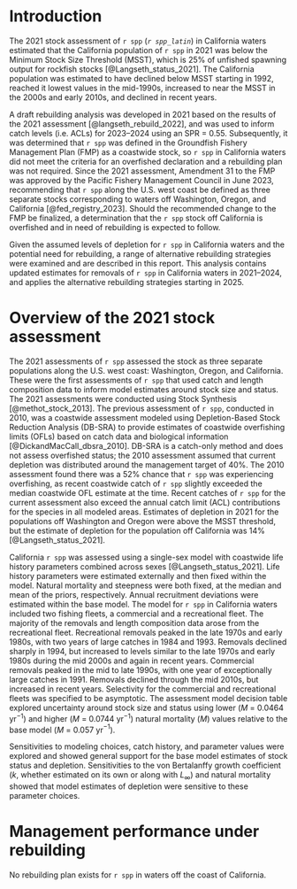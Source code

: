 # Introduction

The 2021 stock assessment of `r spp` (_`r spp_latin`_) in California waters estimated that the California population of `r spp` in 2021 was below the Minimum Stock Size Threshold (MSST), which is 25$\%$ of unfished spawning output for rockfish stocks [@Langseth_status_2021]. The California population was estimated to have declined below MSST starting in 1992, reached it lowest values in the mid-1990s, increased to near the MSST in the 2000s and early 2010s, and declined in recent years. 

A draft rebuilding analysis was developed in 2021 based on the results of the 2021 assessment [@langseth_rebuild_2022], and was used to inform catch levels (i.e. ACLs) for 2023--2024 using an SPR = 0.55. Subsequently, it was determined that `r spp` was defined in the Groundfish Fishery Management Plan (FMP) as a coastwide stock, so `r spp` in California waters did not meet the criteria for an overfished declaration and a rebuilding plan was not required. Since the 2021 assessment, Amendment 31 to the FMP was approved by the Pacific Fishery Management Council in June 2023, recommending that `r spp` along the U.S. west coast be defined as three separate stocks corresponding to waters off Washington, Oregon, and California [@fed_registry_2023]. Should the recommended change to the FMP be finalized, a determination that the `r spp` stock off California is overfished and in need of rebuilding is expected to follow.

Given the assumed levels of depletion for `r spp` in California waters and the potential need for rebuilding, a range of alternative rebuilding strategies were examined and are described in this report. This analysis contains updated estimates for removals of `r spp` in California waters in 2021--2024, and applies the alternative rebuilding strategies starting in 2025. 
<!-- The years by which rebuilding occurred ranged from `r min(reb[[1]]$rebuild_quants$Ttarget)` -- `r max(reb[[2]]$rebuild_quants$Ttarget)` based on various SPR harvest rates from `r round(min(reb[[1]]$rebuild_quants[,2], reb[[2]]$rebuild_quants[,2]), 2)` to `r round(max(reb[[1]]$rebuild_quants[,2], reb[[2]]$rebuild_quants[,2]), 2)` (no harvest). -->


# Overview of the 2021 stock assessment

The 2021 assessments of `r spp` assessed the stock as three separate populations along the U.S. west coast: Washington, Oregon, and California. These were the first assessments of `r spp` that used catch and length composition data to inform model estimates around stock size and status. The 2021 assessments were conducted using Stock Synthesis [@methot_stock_2013]. The previous assessment of `r spp`, conducted in 2010, was a coastwide assessment modeled using Depletion-Based Stock Reduction Analysis (DB-SRA) to provide estimates of coastwide overfishing limits (OFLs) based on catch data and biological information [@DickandMacCall_dbsra_2010]. DB-SRA is a catch-only method and does not assess overfished status; the 2010 assessment assumed that current depletion was distributed around the management target of 40$\%$. The 2010 assessment found there was a 52$\%$ chance that `r spp` was experiencing overfishing, as recent coastwide catch of `r spp` slightly exceeded the median coastwide OFL estimate at the time. Recent catches of `r spp` for the current assessment also exceed the annual catch limit (ACL) contributions for the species in all modeled areas. Estimates of depletion in 2021 for the populations off Washington and Oregon were above the MSST threshold, but the estimate of depletion for the population off California was 14$\%$ [@Langseth_status_2021].

California `r spp` was assessed using a single-sex model with coastwide life history parameters combined across sexes [@Langseth_status_2021]. Life history parameters were estimated externally and then fixed within the model. Natural mortality and steepness were both fixed, at the median and mean of the priors, respectively. Annual recruitment deviations were estimated within the base model. The model for `r spp` in California waters included two fishing fleets, a commercial and a recreational fleet. The majority of the removals and length composition data arose from the recreational fleet. Recreational removals peaked in the late 1970s and early 1980s, with two years of large catches in 1984 and 1993. Removals declined sharply in 1994, but increased to levels similar to the late 1970s and early 1980s during the mid 2000s and again in recent years. Commercial removals peaked in the mid to late 1990s, with one year of exceptionally large catches in 1991. Removals declined through the mid 2010s, but increased in recent years. Selectivity for the commercial and recreational fleets was specified to be asymptotic. The assessment model decision table explored uncertainty around stock size and status using lower ($M$ = 0.0464 yr$^{-1}$) and higher ($M$ = 0.0744 yr$^{-1}$) natural mortality ($M$) values relative to the base model ($M$ = 0.057 yr$^{-1}$).

Sensitivities to modeling choices, catch history, and parameter values were explored and showed general support for the base model estimates of stock status and depletion. Sensitivities to the von Bertalanffy growth coefficient ($k$, whether estimated on its own or along with $L_\infty$) and natural mortality showed that model estimates of depletion were sensitive to these parameter choices.  

# Management performance under rebuilding

No rebuilding plan exists for `r spp` in waters off the coast of California.

<!-- This is the first rebuilding plan for `r spp` in waters off the coast of California. -->


